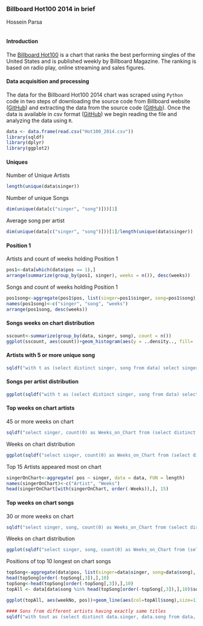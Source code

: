    
```
```

### Billboard Hot100 2014 in brief


Hossein Parsa
```
```

#### Introduction

The [Billboard Hot100](http://www.billboard.com/charts/hot-100) is a chart that ranks the best performing singles of the United States and is published weekly by Billboard Magazine. The ranking is based on radio play, online streaming and sales figures.

#### Data acquisition and processing

The data for the Billboard Hot100 2014 chart was scraped using `Python` code in two steps of downloading the source code from Billboard website ([GitHub](https://github.com/hparsa741/Data/blob/master/Hot100_2014_getSource.py)) and extracting the data from the source code ([GitHub](https://github.com/hparsa741/Data/blob/master/Hot100_2014_extact.py)). Once the data is available in csv format ([GitHub](https://github.com/hparsa741/Data/blob/master/Hot100_2014.csv)) we begin reading the file and analyzing the data using `R`.


```r
data <- data.frame(read.csv("Hot100_2014.csv"))
library(sqldf)
library(dplyr)
library(ggplot2)
```

#### Uniques
  
Number of Unique Artists
  
```r
length(unique(data$singer))
```
  
Number of unique Songs
  
```r
dim(unique(data[c("singer", "song")]))[1]
```
  
Average song per artist
  
```r
dim(unique(data[c("singer", "song")]))[1]/length(unique(data$singer))
```
  
#### Position 1
  
Artists and count of weeks holding Position 1 
  
```r
pos1<-data[which(data$pos == 1),]
arrange(summarize(group_by(pos1, singer), weeks = n()), desc(weeks))
```
  
Songs and count of weeks holding Position 1 
  
```r
pos1song<-aggregate(pos1$pos, list(singer=pos1$singer, song=pos1$song), sum)
names(pos1song)<-c("singer", "song", "weeks")
arrange(pos1song, desc(weeks))
```
  
#### Songs weeks on chart distribution
  
```r
sscount<-summarize(group_by(data, singer, song), count = n())
ggplot(sscount, aes(count))+geom_histogram(aes(y = ..density.., fill= ..count..), binwidth=1)+geom_density(color='red')+scale_fill_gradient("Count", low = "lightgreen", high = "darkgrey")+labs(title = "Weeks on chart distribution - song")+xlab("Weeks on chart")+guides(fill = guide_legend(title = "count of \nsongs", title.position = "top"))+theme(panel.background = element_rect(fill = "white"))
```
  
#### Artists with 5 or more unique song
  
```r
sqldf("with t as (select distinct singer, song from data) select singer, count(0) as countOfSong from t group by singer having count(0) > 4 order by 2 desc")
```
  
#### Songs per artist distribution
  
```r
ggplot(sqldf("with t as (select distinct singer, song from data) select singer, count(0) as countOfSong from t group by singer order by 2 desc"), aes(countOfSong))+geom_histogram(aes( fill= ..count..), binwidth=1)+scale_fill_gradient("Count", low = "darkgreen", high = "darkgrey")+labs(title = "Song per artist distribution")+xlab("Song per artist")+ylab("")+guides(fill = guide_legend(title = "count of \nartist", title.position = "top"))+theme(panel.background = element_rect(fill = "white"))
```
  
#### Top weeks on chart artists
  
45 or more weeks on chart
  
```r
sqldf("select singer, count(0) as Weeks_on_Chart from (select distinct singer, weekNo from data) group by singer having count(0) >= 45 order by 2 desc, 1")
```
  
Weeks on chart distribution
  
```r
ggplot(sqldf("select singer, count(0) as Weeks_on_Chart from (select distinct singer, weekNo from data) group by singer order by 2 desc, 1"), aes(Weeks_on_Chart))+geom_histogram(aes(y=..density.., fill= ..count..), binwidth=1)+geom_density(color='red')+scale_fill_gradient("Count", low = "darkgreen", high = "darkgrey")+labs(title = "Weeks on Chart Artist distribution")+xlab("Weeks on Chart")+ylab("")+guides(fill = guide_legend(title = "count of \nartist", title.position = "top"))+theme(panel.background = element_rect(fill = "white"))
```
    
Top 15 Artists appeared most on chart
  
```r
singerOnChart<-aggregate( pos ~ singer, data = data, FUN = length)
names(singerOnChart)<-c("Artist", "Weeks")
head(singerOnChart[with(singerOnChart, order(-Weeks)),], 15)
```
  
#### Top weeks on chart songs
  
30 or more weeks on chart
  
```r
sqldf("select singer, song, count(0) as Weeks_on_Chart from (select distinct singer, song, weekNo from data) group by singer, song having count(0) >= 30 order by 3 desc, 1")
```
  
Weeks on chart distribution
  
```r
ggplot(sqldf("select singer, song, count(0) as Weeks_on_Chart from (select distinct singer, song, weekNo from data) group by singer, song order by 3 desc, 1"), aes(Weeks_on_Chart))+geom_histogram(aes(y=..density.., fill= ..count..), binwidth=1)+geom_density(color='red')+scale_fill_gradient("Count", low = "darkgreen", high = "darkgrey")+labs(title = "Weeks on Chart Song distribution")+xlab("Weeks on Chart")+ylab("")+guides(fill = guide_legend(title = "count of \nartist", title.position = "top"))+theme(panel.background = element_rect(fill = "white"))
```
  
Positions of top 10 longest on chart songs
    
```r
topSong<-aggregate(data$pos, list(singer=data$singer, song=data$song), length)
head(topSong[order(-topSong[,3]),],10)
topSong<-head(topSong[order(-topSong[,3]),],10)
topAll <- data[data$song %in% head(topSong[order(-topSong[,3]),],10)$song & data$singer %in% head(topSong[order(-topSong[,3]),],10)$singer,]

ggplot(topAll, aes(weekNo, pos))+geom_line(aes(col=topAll$song),size=1)+labs(title = "Position of longest on chart songs", colour="Song")+xlab("Week Number")+ylab("")+guides(fill = guide_legend(title = "count of \nartist", title.position = "top"))+theme(panel.background = element_rect(fill = "white"))
```
  
```r
#### Sons from different artists having exactly same titles
sqldf("with tout as (select distinct data.singer, data.song from data, (select distinct song, count(0) from (select singer, song from data group by singer, song) group by song having count(0) >1 order by 2) t where t.song=data.song) select song, GROUP_CONCAT(singer, ', ') as 'List of Artists' , count(0) from tout group by song")
```
  
  
```
```